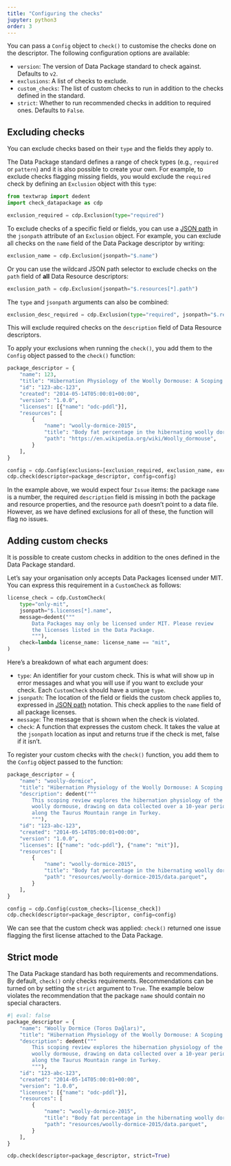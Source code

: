 ```yaml
---
title: "Configuring the checks"
jupyter: python3
order: 3
---
```


You can pass a `Config` object to `check()` to customise the checks done
on the descriptor. The following configuration options are available:

-   `version`: The version of Data Package standard to check against.
    Defaults to `v2`.
-   `exclusions`: A list of checks to exclude.
-   `custom_checks`: The list of custom checks to run in addition to the
    checks defined in the standard.
-   `strict`: Whether to run recommended checks in addition to required
    ones. Defaults to `False`.

## Excluding checks

You can exclude checks based on their `type` and the fields they apply
to.

The Data Package standard defines a range of check types (e.g.,
`required` or `pattern`) and it is also possible to create your own. For
example, to exclude checks flagging missing fields, you would exclude
the `required` check by defining an `Exclusion` object with this `type`:

```python
from textwrap import dedent
import check_datapackage as cdp

exclusion_required = cdp.Exclusion(type="required")
```

To exclude checks of a specific field or fields, you can use a [JSON
path](https://en.wikipedia.org/wiki/JSONPath) in the `jsonpath`
attribute of an `Exclusion` object. For example, you can exclude all
checks on the `name` field of the Data Package descriptor by writing:

```python
exclusion_name = cdp.Exclusion(jsonpath="$.name")
```

Or you can use the wildcard JSON path selector to exclude checks on the
`path` field of **all** Data Resource descriptors:

```python
exclusion_path = cdp.Exclusion(jsonpath="$.resources[*].path")
```

The `type` and `jsonpath` arguments can also be combined:

```python
exclusion_desc_required = cdp.Exclusion(type="required", jsonpath="$.resources[*].description")
```

This will exclude required checks on the `description` field of Data
Resource descriptors.

To apply your exclusions when running the `check()`, you add them to
the `Config` object passed to the `check()` function:

```python
package_descriptor = {
    "name": 123,
    "title": "Hibernation Physiology of the Woolly Dormouse: A Scoping Review.",
    "id": "123-abc-123",
    "created": "2014-05-14T05:00:01+00:00",
    "version": "1.0.0",
    "licenses": [{"name": "odc-pddl"}],
    "resources": [
        {
            "name": "woolly-dormice-2015",
            "title": "Body fat percentage in the hibernating woolly dormouse",
            "path": "https://en.wikipedia.org/wiki/Woolly_dormouse",
        }
    ],
}

config = cdp.Config(exclusions=[exclusion_required, exclusion_name, exclusion_path])
cdp.check(descriptor=package_descriptor, config=config)
```

In the example above, we would expect four `Issue` items: the package
`name` is a number, the required `description` field is missing in both
the package and resource properties, and the resource `path` doesn't
point to a data file. However, as we have defined exclusions for all of
these, the function will flag no issues.

## Adding custom checks

It is possible to create custom checks in addition to the ones defined
in the Data Package standard.

Let's say your organisation only accepts Data Packages licensed under
MIT. You can express this requirement in a `CustomCheck` as follows:

```python
license_check = cdp.CustomCheck(
    type="only-mit",
    jsonpath="$.licenses[*].name",
    message=dedent("""
        Data Packages may only be licensed under MIT. Please review
        the licenses listed in the Data Package.
        """),
    check=lambda license_name: license_name == "mit",
)
```

Here's a breakdown of what each argument does:

-   `type`: An identifier for your custom check. This is what will show
    up in error messages and what you will use if you want to exclude
    your check. Each `CustomCheck` should have a unique `type`.
-   `jsonpath`: The location of the field or fields the custom check
    applies to, expressed in [JSON
    path](https://en.wikipedia.org/wiki/JSONPath) notation. This check
    applies to the `name` field of all package licenses.
-   `message`: The message that is shown when the check is violated.
-   `check`: A function that expresses the custom check. It takes the
    value at the `jsonpath` location as input and returns true if the
    check is met, false if it isn't.

To register your custom checks with the `check()` function, you add them
to the `Config` object passed to the function:

```python
package_descriptor = {
    "name": "woolly-dormice",
    "title": "Hibernation Physiology of the Woolly Dormouse: A Scoping Review.",
    "description": dedent("""
        This scoping review explores the hibernation physiology of the
        woolly dormouse, drawing on data collected over a 10-year period
        along the Taurus Mountain range in Turkey.
        """),
    "id": "123-abc-123",
    "created": "2014-05-14T05:00:01+00:00",
    "version": "1.0.0",
    "licenses": [{"name": "odc-pddl"}, {"name": "mit"}],
    "resources": [
        {
            "name": "woolly-dormice-2015",
            "title": "Body fat percentage in the hibernating woolly dormouse",
            "path": "resources/woolly-dormice-2015/data.parquet",
        }
    ],
}

config = cdp.Config(custom_checks=[license_check])
cdp.check(descriptor=package_descriptor, config=config)
```

We can see that the custom check was applied: `check()` returned one
issue flagging the first license attached to the Data Package.

## Strict mode

The Data Package standard has both requirements and recommendations. By
default, `check()` only checks requirements. Recommendations can be
turned on by setting the `strict` argument to `True`. The example below
violates the recommendation that the package `name` should contain no
special characters.

```python
#| eval: false
package_descriptor = {
    "name": "Woolly Dormice (Toros Dağları)",
    "title": "Hibernation Physiology of the Woolly Dormouse: A Scoping Review.",
    "description": dedent("""
        This scoping review explores the hibernation physiology of the
        woolly dormouse, drawing on data collected over a 10-year period
        along the Taurus Mountain range in Turkey.
        """),
    "id": "123-abc-123",
    "created": "2014-05-14T05:00:01+00:00",
    "version": "1.0.0",
    "licenses": [{"name": "odc-pddl"}],
    "resources": [
        {
            "name": "woolly-dormice-2015",
            "title": "Body fat percentage in the hibernating woolly dormouse",
            "path": "resources/woolly-dormice-2015/data.parquet",
        }
    ],
}

cdp.check(descriptor=package_descriptor, strict=True)
```
